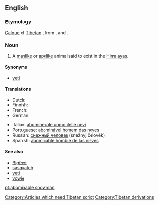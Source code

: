 {{wikipedia}}
==English==

===Etymology===
[[calque|Calque]] of [[Tibetan]] {{term||tr=metohkangmi|lang=bo}}, from {{term||tr=metoh||foul|lang=bo}}, and {{term||tr=kangmi||snowman|lang=bo}}. [[Category:Articles which need Tibetan script]]

===Noun===
{{en-noun|sg=[[abominable]] [[snowman]]|pl=abominable snowmen}}

# {{cryptozoology}} A [[manlike]] or [[apelike]] animal said to exist in the [[Himalayas]].

====Synonyms====
*[[yeti]]

====Translations====
{{trans-top|manlike or apelike animal said to exist in the Himalayas}}
* Dutch: {{t|nl|Verschrikkelijke Sneeuwman|m}}
* Finnish: {{t-|fi|lumimies}}
* French: {{t+|fr|abominable homme des neiges|m}}
* German: {{t-|de|Yeti|m}}
{{trans-mid}}
* Italian: [[abominevole uomo delle nevi]] {{m}}
* Portuguese: [[abominável homem das neves]] {{m}}
* Russian: [[снежный человек]] (snežnyj čelovék) {{m}}
* Spanish: [[abominable hombre de las nieves]] {{m}}
{{trans-bottom}}

====See also====
*[[Bigfoot]]
*[[sasquatch]]
*[[yeti]]
*[[yowie]]

[[Category:Tibetan derivations]]

[[pt:abominable snowman]]